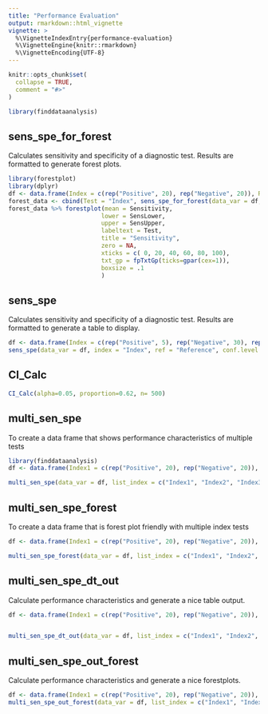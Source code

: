 ```yaml
---
title: "Performance Evaluation"
output: rmarkdown::html_vignette
vignette: >
  %\VignetteIndexEntry{performance-evaluation}
  %\VignetteEngine{knitr::rmarkdown}
  %\VignetteEncoding{UTF-8}
---
```


```r
knitr::opts_chunk$set(
  collapse = TRUE,
  comment = "#>"
)
```

```r
library(finddataanalysis)
```

<!-- WARNING - This vignette is generated by {fusen} from /dev/flat_performance_evaluation.Rmd: do not edit by hand -->

<!--
 You need to run the 'description' chunk in the '0-dev_history.Rmd' file before continuing your code there.
-->

## sens_spe_for_forest 

Calculates sensitivity and specificity of a diagnostic test.
Results are formatted to generate forest plots.
    

  

```r
library(forestplot)
library(dplyr)
df <- data.frame(Index = c(rep("Positive", 20), rep("Negative", 20)), Reference = c(rep("Positive", 30), rep("Negative", 10)))
forest_data <- cbind(Test = "Index", sens_spe_for_forest(data_var = df, index = "Index", ref = "Reference", conf.level = 0.95))
forest_data %>% forestplot(mean = Sensitivity, 
                          lower = SensLower, 
                          upper = SensUpper, 
                          labeltext = Test,
                          title = "Sensitivity",
                          zero = NA,
                          xticks = c( 0, 20, 40, 60, 80, 100),
                          txt_gp = fpTxtGp(ticks=gpar(cex=1)),
                          boxsize = .1
                          )
```

  

  

## sens_spe

Calculates sensitivity and specificity of a diagnostic test.
Results are formatted to generate a table to display.
    

  

```r
df <- data.frame(Index = c(rep("Positive", 5), rep("Negative", 30), rep("Positive", 5)), Reference = c(rep("Positive", 10), rep("Negative", 30)))
sens_spe(data_var = df, index = "Index", ref = "Reference", conf.level = 0.95)
```

  

  


## CI_Calc

    

  

```r
CI_Calc(alpha=0.05, proportion=0.62, n= 500)
```

  

  


## multi_sen_spe

    
To create a data frame that shows performance characteristics of multiple tests
    

  

```r
library(finddataanalysis)
df <- data.frame(Index1 = c(rep("Positive", 20), rep("Negative", 20)), Index2 = c(rep("Positive", 5), rep("Negative", 35)), Index3 = c(rep("Positive", 9), rep("Negative", 31)), Reference = c(rep("Positive", 10), rep("Negative", 30)))

multi_sen_spe(data_var = df, list_index = c("Index1", "Index2", "Index3"), ref = "Reference", conf.level = 0.95, index_names = c("a", "b", "c"))


```

  

## multi_sen_spe_forest

To create a data frame that is forest plot friendly with multiple index tests
    

  

```r

df <- data.frame(Index1 = c(rep("Positive", 20), rep("Negative", 20)), Index2 = c(rep("Positive", 5), rep("Negative", 35)), Index3 = c(rep("Positive", 9), rep("Negative", 31)), Reference = c(rep("Positive", 10), rep("Negative", 30)))

multi_sen_spe_forest(data_var = df, list_index = c("Index1", "Index2", "Index3"), ref = "Reference", conf.level = 0.95, index_names = c("ate","FNDH", "DXCb"))
```

  

      

## multi_sen_spe_dt_out

Calculate performance characteristics and generate a nice table output.
    

  

```r
df <- data.frame(Index1 = c(rep("Positive", 20), rep("Negative", 20)), Index2 = c(rep("Positive", 5), rep("Negative", 35)), Index3 = c(rep("Positive", 9), rep("Negative", 31)), Reference = c(rep("Positive", 10), rep("Negative", 30)))


multi_sen_spe_dt_out(data_var = df, list_index = c("Index1", "Index2", "Index3"), ref = "Reference", conf.level = 0.95, file_name = "ZX001_performance", index_names = c("a", "b", "c"))
```

  

   


## multi_sen_spe_out_forest

Calculate performance characteristics and generate a nice forestplots.

    

  

```r
df <- data.frame(Index1 = c(rep("Positive", 20), rep("Negative", 20)), Index2 = c(rep("Positive", 5), rep("Negative", 35)), Index3 = c(rep("Positive", 9), rep("Negative", 31)), Reference = c(rep("Positive", 10), rep("Negative", 30)))
multi_sen_spe_out_forest(data_var = df, list_index = c("Index1", "Index2", "Index3"), ref = "Reference", conf.level = 0.95, labels = "Index Tests", index_names = c("a", "b", "c"))
```

  

  

  

